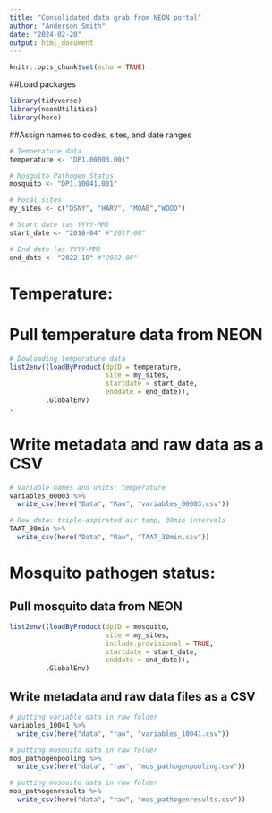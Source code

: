 ```yaml
---
title: "Consolidated data grab from NEON portal"
author: "Anderson Smith"
date: "2024-02-20"
output: html_document
---
```


```r
knitr::opts_chunk$set(echo = TRUE)
```

##Load packages


```r

library(tidyverse)
library(neonUtilities)
library(here)

```

##Assign names to codes, sites, and date ranges


```r

# Temperature data
temperature <- "DP1.00003.001"

# Mosquito Pathogen Status
mosquito <- "DP1.10041.001"

# Focal sites
my_sites <- c("DSNY", "HARV", "MOAB","WOOD")

# Start date (as YYYY-MM)
start_date <- "2016-04" #"2017-08"

# End date (as YYYY-MM)
end_date <- "2022-10" #"2022-06"

```

# Temperature: 

# Pull temperature data from NEON

```r

# Dowloading temperature data
list2env((loadByProduct(dpID = temperature, 
                        site = my_sites, 
                        startdate = start_date,
                        enddate = end_date)),
         .GlobalEnv)
.
```
# Write metadata and raw data as a CSV
```r

# Variable names and units: temperature
variables_00003 %>% 
  write_csv(here("Data", "Raw", "variables_00003.csv"))

# Raw data: triple-aspirated air temp, 30min intervals
TAAT_30min %>% 
  write_csv(here("Data", "Raw", "TAAT_30min.csv"))
```

# Mosquito pathogen status: 

## Pull mosquito data from NEON
```r

list2env((loadByProduct(dpID = mosquito, 
                        site = my_sites, 
                        include.provisional = TRUE,
                        startdate = start_date,
                        enddate = end_date)),
         .GlobalEnv)
```

## Write metadata and raw data files as a CSV
```r
# putting variable data in raw folder
variables_10041 %>% 
  write_csv(here("data", "raw", "variables_10041.csv"))
```

```r
# putting mosquito data in raw folder
mos_pathogenpooling %>% 
  write_csv(here("data", "raw", "mos_pathogenpooling.csv"))
```

```r
# putting mosquito data in raw folder
mos_pathogenresults %>% 
  write_csv(here("data", "raw", "mos_pathogenresults.csv"))
```